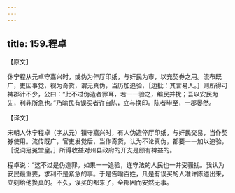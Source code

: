 ```yaml
---
---
---
```

title: 159.程卓
---



【原文】

休宁程从元卓守嘉兴时，或伪为倅厅印纸，与奸民为市，以充契券之用。流布既广，吏因事觉，视为奇货，谓无真伪，当历加追验，［边批：其言易人。］则所得可裨郡计不少，公曰：“此不过伪造者罪耳，若一一验之，编民并扰；吾以安民为先，利非所急也。”乃喻民有误买者许自陈，立与换印。陈者毕至，一郡晏然。

【译文】

宋朝人休宁程卓（字从元）镇守嘉兴时，有人伪造倅厅印纸，与奸民交易，当作契券使用。流传既广，官吏发觉后，当作奇货，认为不论真伪，都要一一加以追验，［说词冠冕堂皇。］所得收益对州县政府的开支是颇有裨益的。

程卓说：“这不过是伪造罪。如果一一追验，连守法的人民也一并受骚扰。我认为安民最重要，求利不是紧急的事。于是告喻百姓，凡是有误买的人准许陈述出来，立刻给他换真的。不久，误买的都来了，全郡因而安然无事。